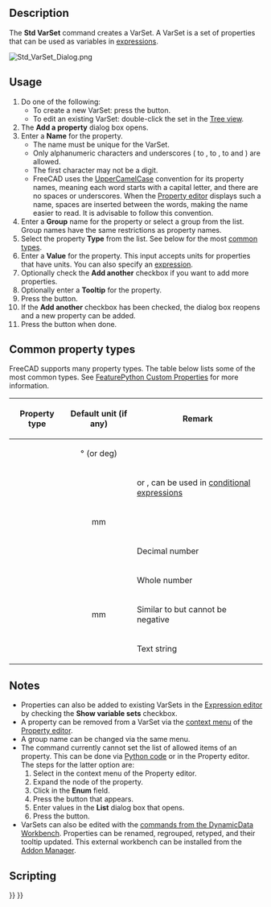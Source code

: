 <languages/>

{{Docnav
|[[Std_LinkImportAll|LinkImportAll]]
|[[Std_Expressions|Expressions]]
|[[Std_Base|Std Base]]
|IconL=Std_LinkImportAll.svg
|IconR=
|IconC=Freecad.svg
}}

{{GuiCommand
|Name=Std VarSet
|Workbenches=All
|Version=1.0
|SeeAlso=[[Spreadsheet_Workbench|Spreadsheet Workbench]], [[DynamicData_Workbench|DynamicData Workbench]]
}}

== Description ==

The '''Std VarSet''' command creates a VarSet. A VarSet is a set of properties that can be used as variables in [[Expressions|expressions]].

[[Image:Std_VarSet_Dialog.png]]
{{Caption|The Add a property dialog box}}

== Usage ==

# Do one of the following:
#* To create a new VarSet: press the {{Button|[[Image:Std_VarSet.svg|16px]] [[Std_VarSet|Create a variable set]]}} button.
#* To edit an existing VarSet: double-click the set in the [[Tree_view|Tree view]].
# The '''Add a property''' dialog box opens.
# Enter a '''Name''' for the property.
#* The name must be unique for the VarSet.
#* Only alphanumeric characters and underscores ({{incode|A}} to {{incode|Z}}, {{incode|a}} to {{incode|z}}, {{incode|0}} to {{incode|9}} and {{incode|_}}) are allowed.
#* The first character may not be a digit.
#* FreeCAD uses the [https://en.wikipedia.org/wiki/Camel_case UpperCamelCase] convention for its property names, meaning each word starts with a capital letter, and there are no spaces or underscores. When the [[Property_editor|Property editor]] displays such a name, spaces are inserted between the words, making the name easier to read. It is advisable to follow this convention.
# Enter a '''Group''' name for the property or select a group from the list. Group names have the same restrictions as property names.
# Select the property '''Type''' from the list. See below for the most [[#Common_property_types|common types]].
# Enter a '''Value''' for the property. This input accepts units for properties that have units. You can also specify an [[Expressions|expression]].
# Optionally check the '''Add another''' checkbox if you want to add more properties.
# Optionally enter a '''Tooltip''' for the property.
# Press the {{Button|OK}} button.
# If the '''Add another''' checkbox has been checked, the dialog box reopens and a new property can be added.
# Press the {{Button|Cancel}} button when done.

== Common property types ==

FreeCAD supports many property types. The table below lists some of the most common types. See [[FeaturePython_Custom_Properties|FeaturePython Custom Properties]] for more information.

{| class="wikitable"
|-
! Property type !! Default unit (if any) !! Remark
|-
| {{Incode|App::PropertyAngle}} || style="text-align:center;" | ° (or deg) ||
|-
| {{Incode|App::PropertyBool}} ||  || {{TRUE}} or {{FALSE}}, can be used in [[Expressions#Conditional_expressions|conditional expressions]]
|-
| {{Incode|App::PropertyDistance}} || style="text-align:center;" | mm ||
|-
| {{Incode|App::PropertyFloat}} ||  || Decimal number
|-
| {{Incode|App::PropertyInteger}} ||  || Whole number
|-
| {{Incode|App::PropertyLength}} || style="text-align:center;" | mm || Similar to {{Incode|App::PropertyDistance}} but cannot be negative
|-
| {{Incode|App::PropertyString}} ||  || Text string
|}

== Notes ==

* Properties can also be added to existing VarSets in the [[Expressions|Expression editor]] by checking the '''Show variable sets''' checkbox.
* A property can be removed from a VarSet via the [[Property_editor#Context_menu|context menu]] of the [[Property_editor|Property editor]].
* A group name can be changed via the same menu.
* The command currently cannot set the list of allowed items of an {{Incode|App::PropertyEnumeration}} property. This can be done via [[FeaturePython_Custom_Properties#App::PropertyEnumeration|Python code]] or in the Property editor. The steps for the latter option are:
*# Select {{MenuCommand|Show hidden}} in the context menu of the Property editor.
*# Expand the node of the property.
*# Click in the '''Enum''' field.
*# Press the {{Button|...}} button that appears.
*# Enter values in the '''List''' dialog box that opens.
*# Press the {{Button|OK}} button.
* VarSets can also be edited with the [https://github.com/mwganson/DynamicData/blob/master/README.md commands from the DynamicData Workbench]. Properties can be renamed, regrouped, retyped, and their tooltip updated. This external workbench can be installed from the [[Std_AddonMgr|Addon Manager]].

== Scripting ==

{{Code|code=
import FreeCAD as App

doc = App.ActiveDocument

var_set = doc.addObject("App::VarSet", "VarSetName")
var_set.addProperty("App::PropertyInteger", "MyNumber")  # Property is added to the Base group.
var_set.MyNumber = 123
var_set.addProperty("App::PropertyString", "MyText", group="SomeGroup", doc="Some tooltip information")
var_set.MyText = "Abc"

doc.recompute()
}}


{{Docnav
|[[Std_LinkImportAll|LinkImportAll]]
|[[Std_Expressions|Expressions]]
|[[Std_Base|Std Base]]
|IconL=Std_LinkImportAll.svg
|IconR=
|IconC=Freecad.svg
}}

{{Std_Base_navi{{#translation:}}}}
{{Userdocnavi{{#translation:}}}}